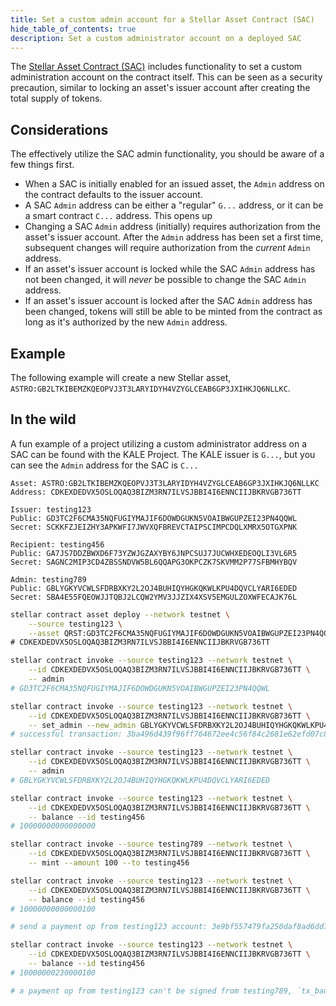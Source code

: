 ```yaml
---
title: Set a custom admin account for a Stellar Asset Contract (SAC)
hide_table_of_contents: true
description: Set a custom administrator account on a deployed SAC
---
```


The [Stellar Asset Contract (SAC)](../../../tokens/stellar-asset-contract.mdx) includes functionality to set a custom administration account on the contract itself. This can be seen as a security precaution, similar to locking an asset's issuer account after creating the total supply of tokens.

## Considerations

The effectively utilize the SAC admin functionality, you should be aware of a few things first.

- When a SAC is initially enabled for an issued asset, the `Admin` address on the contract defaults to the issuer account.
- A SAC `Admin` address can be either a "regular" `G...` address, or it can be a smart contract `C...` address. This opens up
- Changing a SAC `Admin` address (initially) requires authorization from the asset's issuer account. After the `Admin` address has been set a first time, subsequent changes will require authorization from the _current_ `Admin` address.
- If an asset's issuer account is locked while the SAC `Admin` address has not been changed, it will _never_ be possible to change the SAC `Admin` address.
- If an asset's issuer account is locked after the SAC `Admin` address has been changed, tokens will still be able to be minted from the contract as long as it's authorized by the new `Admin` address.

## Example

The following example will create a new Stellar asset, `ASTRO:GB2LTKIBEMZKQEOPVJ3T3LARYIDYH4VZYGLCEAB6GP3JXIHKJQ6NLLKC`.

## In the wild

A fun example of a project utilizing a custom administrator address on a SAC can be found with the KALE Project. The KALE issuer is `G...`, but you can see the `Admin` address for the SAC is `C...`

```text
Asset: ASTRO:GB2LTKIBEMZKQEOPVJ3T3LARYIDYH4VZYGLCEAB6GP3JXIHKJQ6NLLKC
Address: CDKEXDEDVX5OSLOQAQ3BIZM3RN7ILVSJBBI4I6ENNCIIJBKRVGB736TT

Issuer: testing123
Public: GD3TC2F6CMA35NQFUGIYMAJIF6DOWDGUKN5VOAIBWGUPZEI23PN4QQWL
Secret: SCKKFZJEIZHY3APKWFI7JWVXQFBREVCTAIPSCIMPCDQLXMRX5OTGXPNK

Recipient: testing456
Public: GA7JS7DDZBWXD6F73YZWJGZAXYBY6JNPCSUJ7JUCWHXEDEOQLI3VL6R5
Secret: SAGNC2MIP3CD4ZBSSNDVW5BL6QQAPG3OKPCZK7SKVMM2P77SFBMHYBQV

Admin: testing789
Public: GBLYGKYVCWLSFDRBXKY2L2OJ4BUHIQYHGKQKWLKPU4DQVCLYARI6EDED
Secret: SBA4E55FQEOWJJTQBJ2LCQW2YMV3JJZIX4XSV5EMGULZOXWFECAJK76L
```

```bash
stellar contract asset deploy --network testnet \
    --source testing123 \
    --asset QRST:GD3TC2F6CMA35NQFUGIYMAJIF6DOWDGUKN5VOAIBWGUPZEI23PN4QQWL \
# CDKEXDEDVX5OSLOQAQ3BIZM3RN7ILVSJBBI4I6ENNCIIJBKRVGB736TT

stellar contract invoke --source testing123 --network testnet \
    --id CDKEXDEDVX5OSLOQAQ3BIZM3RN7ILVSJBBI4I6ENNCIIJBKRVGB736TT \
    -- admin
# GD3TC2F6CMA35NQFUGIYMAJIF6DOWDGUKN5VOAIBWGUPZEI23PN4QQWL

stellar contract invoke --source testing123 --network testnet \
    --id CDKEXDEDVX5OSLOQAQ3BIZM3RN7ILVSJBBI4I6ENNCIIJBKRVGB736TT \
    -- set_admin --new_admin GBLYGKYVCWLSFDRBXKY2L2OJ4BUHIQYHGKQKWLKPU4DQVCLYARI6EDED
# successful transaction: 3ba496d439f96ff764672ee4c56f84c2681e62efd07c869554b8f0ac12d55218

stellar contract invoke --source testing123 --network testnet \
    --id CDKEXDEDVX5OSLOQAQ3BIZM3RN7ILVSJBBI4I6ENNCIIJBKRVGB736TT \
    -- admin
# GBLYGKYVCWLSFDRBXKY2L2OJ4BUHIQYHGKQKWLKPU4DQVCLYARI6EDED

stellar contract invoke --source testing123 --network testnet \
    --id CDKEXDEDVX5OSLOQAQ3BIZM3RN7ILVSJBBI4I6ENNCIIJBKRVGB736TT \
    -- balance --id testing456
# 10000000000000000

stellar contract invoke --source testing789 --network testnet \
    --id CDKEXDEDVX5OSLOQAQ3BIZM3RN7ILVSJBBI4I6ENNCIIJBKRVGB736TT \
    -- mint --amount 100 --to testing456

stellar contract invoke --source testing123 --network testnet \
    --id CDKEXDEDVX5OSLOQAQ3BIZM3RN7ILVSJBBI4I6ENNCIIJBKRVGB736TT \
    -- balance --id testing456
# 10000000000000100

# send a payment op from testing123 account: 3e9bf557479fa250daf8ad6dd7f76839fdd72e9f5c128745aa06cf3410f48150

stellar contract invoke --source testing123 --network testnet \
    --id CDKEXDEDVX5OSLOQAQ3BIZM3RN7ILVSJBBI4I6ENNCIIJBKRVGB736TT \
    -- balance --id testing456
# 10000000230000100

# a payment op from testing123 can't be signed from testing789, `tx_bad_auth`
```
